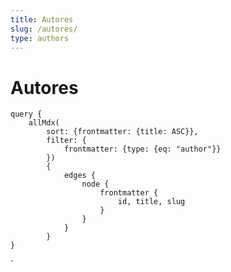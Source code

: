 ```yaml
---
title: Autores
slug: /autores/
type: authors
---
```



# Autores

<ViewAuthors authors={props.data.allMdx} />

    query {
        allMdx(
            sort: {frontmatter: {title: ASC}},     
            filter: {
                frontmatter: {type: {eq: "author"}}
            }) 
            {
                edges {
                    node {
                        frontmatter {
                            id, title, slug
                        }      
                    }
                }        
            }
    }
`
